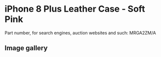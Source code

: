 
# iPhone 8 Plus Leather Case - Soft Pink

Part number, for search engines, auction websites and such: MRGA2ZM/A

## Image gallery

<div style={{ width: "768px" }}>
  <GalleryComponent
    images={[
      {
        original: "/everysource/MRGA2.webp",
        thumbnail: "/everypreview/MRGA2.webp",
      },
      {
        original: "/everysource/MRGA2_AV1_GOLD.webp",
        thumbnail: "/everypreview/MRGA2_AV1_GOLD.webp",
      },
      {
        original: "/everysource/MRGA2_AV1_SILVER.webp",
        thumbnail: "/everypreview/MRGA2_AV1_SILVER.webp",
      },
      {
        original: "/everysource/MRGA2_AV1_SPACE_GRAY.webp",
        thumbnail: "/everypreview/MRGA2_AV1_SPACE_GRAY.webp",
      },
      {
        original: "/everysource/MRGA2_AV2.webp",
        thumbnail: "/everypreview/MRGA2_AV2.webp",
      }
    ]}
  />
</div>